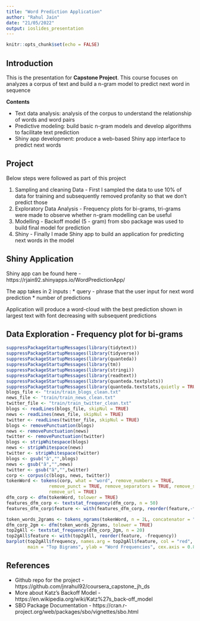 ```yaml
---
title: "Word Prediction Application"
author: "Rahul Jain"
date: "21/05/2022"
output: ioslides_presentation
---
```


```r
knitr::opts_chunk$set(echo = FALSE)
```

## Introduction

This is the presentation for **Capstone Project**. This course focuses on analyzes a corpus of text and build
a n-gram model to predict next word in sequence

**Contents**

* Text data analysis: analysis of the corpus to understand the relationship of words and word pairs
* Predictive modeling: build basic n-gram models and develop algorithms to facilitate text prediction
* Shiny app development: produce a web-based Shiny app interface to predict next words

## Project

Below steps were followed as part of this project

1. Sampling and cleaning Data - First I sampled the data to use 10% of data for training and subsequently removed profanity so that we don't predict those
2. Exploratory Data Analysis - Frequency plots for bi-grams, tri-grams were made to observe whether n-gram modelling can be useful
3. Modelling - Backoff model (5 - gram) from sbo package was used to build final model for prediction
4. Shiny - Finally I made Shiny app to build an application for predicting next words in the model


## Shiny Application

Shiny app can be found here - https://rjain92.shinyapps.io/WordPredictionApp/

The app takes in 2 inputs :
* query - phrase that the user input for next word prediction
* number of predictions

Application will produce a word-cloud with the best prediction shown in largest text with font decreasing with subsequent predictions

## Data Exploration - Frequency plot for bi-grams

```r
suppressPackageStartupMessages(library(tidytext))
suppressPackageStartupMessages(library(tidyverse))
suppressPackageStartupMessages(library(quanteda))
suppressPackageStartupMessages(library(tm))
suppressPackageStartupMessages(library(stringi))
suppressPackageStartupMessages(library(readtext))
suppressPackageStartupMessages(library(quanteda.textplots))
suppressPackageStartupMessages(library(quanteda.textstats,quietly = TRUE))
blogs_file <- "train/train_blogs_clean.txt"
news_file <- "train/train_news_clean.txt"
twitter_file <- "train/train_twitter_clean.txt"
blogs <- readLines(blogs_file, skipNul = TRUE)
news <- readLines(news_file, skipNul = TRUE)
twitter <- readLines(twitter_file, skipNul = TRUE)
blogs <- removePunctuation(blogs)
news <- removePunctuation(news)
twitter <- removePunctuation(twitter)
blogs <- stripWhitespace(blogs)
news <- stripWhitespace(news)
twitter <- stripWhitespace(twitter)
blogs <- gsub("â","",blogs)
news <- gsub("â","",news)
twitter <- gsub("â","",twitter)
corp <- corpus(c(blogs, news, twitter))
tokenWord <- tokens(corp, what = "word", remove_numbers = TRUE,
                remove_punct = TRUE, remove_separators = TRUE, remove_symbols = TRUE,
                remove_url = TRUE)
dfm_corp <- dfm(tokenWord, tolower = TRUE)
features_dfm_corp <- textstat_frequency(dfm_corp, n = 50)
features_dfm_corp$feature <- with(features_dfm_corp, reorder(feature,-frequency))
```

```r
token_words_2grams <- tokens_ngrams(tokenWord, n = 2L, concatenator = " ")
dfm_corp_2gm <- dfm(token_words_2grams, tolower = TRUE)
top2gAll <- textstat_frequency(dfm_corp_2gm, n = 20)
top2gAll$feature <- with(top2gAll, reorder(feature, -frequency))
barplot(top2gAll$frequency, names.arg = top2gAll$feature, col = "red", las = 2,
        main = "Top Bigrams", ylab = "Word Frequencies", cex.axis = 0.8)
```

## References

* Github repo for the project - https://github.com/jnrahul92/coursera_capstone_jh_ds
* More about Katz's Backoff Model - https://en.wikipedia.org/wiki/Katz%27s_back-off_model
* SBO Package Documentation - https://cran.r-project.org/web/packages/sbo/vignettes/sbo.html
